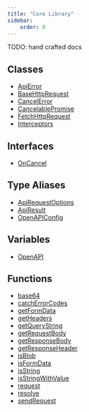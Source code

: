 ```yaml
---
title: "Core Library"
sidebar:
    order: 0
---
```



<Aside type="caution">TODO: hand crafted docs</Aside>

## Classes

- [ApiError](/algo-fetch/packages/awesome-algorand/core-fetch/classes/apierror/)
- [BaseHttpRequest](/algo-fetch/packages/awesome-algorand/core-fetch/classes/basehttprequest/)
- [CancelError](/algo-fetch/packages/awesome-algorand/core-fetch/classes/cancelerror/)
- [CancelablePromise](/algo-fetch/packages/awesome-algorand/core-fetch/classes/cancelablepromise/)
- [FetchHttpRequest](/algo-fetch/packages/awesome-algorand/core-fetch/classes/fetchhttprequest/)
- [Interceptors](/algo-fetch/packages/awesome-algorand/core-fetch/classes/interceptors/)

## Interfaces

- [OnCancel](/algo-fetch/packages/awesome-algorand/core-fetch/interfaces/oncancel/)

## Type Aliases

- [ApiRequestOptions](/algo-fetch/packages/awesome-algorand/core-fetch/type-aliases/apirequestoptions/)
- [ApiResult](/algo-fetch/packages/awesome-algorand/core-fetch/type-aliases/apiresult/)
- [OpenAPIConfig](/algo-fetch/packages/awesome-algorand/core-fetch/type-aliases/openapiconfig/)

## Variables

- [OpenAPI](/algo-fetch/packages/awesome-algorand/core-fetch/variables/openapi/)

## Functions

- [base64](/algo-fetch/packages/awesome-algorand/core-fetch/functions/base64/)
- [catchErrorCodes](/algo-fetch/packages/awesome-algorand/core-fetch/functions/catcherrorcodes/)
- [getFormData](/algo-fetch/packages/awesome-algorand/core-fetch/functions/getformdata/)
- [getHeaders](/algo-fetch/packages/awesome-algorand/core-fetch/functions/getheaders/)
- [getQueryString](/algo-fetch/packages/awesome-algorand/core-fetch/functions/getquerystring/)
- [getRequestBody](/algo-fetch/packages/awesome-algorand/core-fetch/functions/getrequestbody/)
- [getResponseBody](/algo-fetch/packages/awesome-algorand/core-fetch/functions/getresponsebody/)
- [getResponseHeader](/algo-fetch/packages/awesome-algorand/core-fetch/functions/getresponseheader/)
- [isBlob](/algo-fetch/packages/awesome-algorand/core-fetch/functions/isblob/)
- [isFormData](/algo-fetch/packages/awesome-algorand/core-fetch/functions/isformdata/)
- [isString](/algo-fetch/packages/awesome-algorand/core-fetch/functions/isstring/)
- [isStringWithValue](/algo-fetch/packages/awesome-algorand/core-fetch/functions/isstringwithvalue/)
- [request](/algo-fetch/packages/awesome-algorand/core-fetch/functions/request/)
- [resolve](/algo-fetch/packages/awesome-algorand/core-fetch/functions/resolve/)
- [sendRequest](/algo-fetch/packages/awesome-algorand/core-fetch/functions/sendrequest/)
